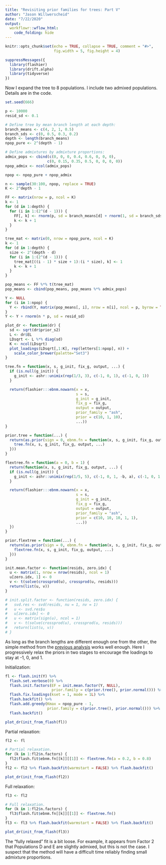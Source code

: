 ```yaml
---
title: "Revisiting prior families for trees: Part V"
author: "Jason Willwerscheid"
date: "7/22/2020"
output:
  workflowr::wflow_html:
    code_folding: hide
---
```


```r
knitr::opts_chunk$set(echo = TRUE, collapse = TRUE, comment = "#>",
                      fig.width = 5, fig.height = 4)
```

```r
suppressMessages({
  library(flashier)
  library(drift.alpha)
  library(tidyverse)
})
```

Now I expand the tree to 8 populations. I include two admixed populations. Details are in the code.

```r
set.seed(666)

p <- 10000
resid_sd <- 0.1

# Define tree by mean branch length at each depth:
branch_means <- c(4, 2, 1, 0.5)
branch_sds <- c(0, 0.5, 0.3, 0.2)
depth <- length(branch_means)
npop_pure <- 2^(depth - 1)

# Define admixtures by admixture proportions:
admix_pops <- cbind(c(0, 0, 0, 0.4, 0.6, 0, 0, 0),
                   c(0, 0.15, 0.35, 0.5, 0, 0, 0, 0))
npop_admix <- ncol(admix_pops)

npop <- npop_pure + npop_admix

n <- sample(30:100, npop, replace = TRUE)
K <- 2^depth - 1

FF <- matrix(nrow = p, ncol = K)
k <- 1
for (d in 1:depth) {
  for (i in 1:(2^(d - 1))) {
    FF[, k] <- rnorm(p, sd = branch_means[d] + rnorm(1, sd = branch_sds[d]))
    k <- k + 1
  }
}

tree_mat <- matrix(0, nrow = npop_pure, ncol = K)
k <- 1
for (d in 1:depth) {
  size <- 2^(depth - d)
  for (i in 1:(2^(d - 1))) {
    tree_mat[((i - 1) * size + 1):(i * size), k] <- 1
    k <- k + 1
  }
}

pop_means <- FF %*% t(tree_mat)
pop_means <- cbind(pop_means, pop_means %*% admix_pops)

Y <- NULL
for (i in 1:npop) {
  Y <- rbind(Y, matrix(pop_means[, i], nrow = n[i], ncol = p, byrow = TRUE))
}
Y <- Y + rnorm(n * p, sd = resid_sd)

plot_dr <- function(dr) {
  sd <- sqrt(dr$prior_s2)
  L <- dr$EL
  LDsqrt <- L %*% diag(sd)
  K <- ncol(LDsqrt)
  plot_loadings(LDsqrt[,1:K], rep(letters[1:npop], n)) +
    scale_color_brewer(palette="Set3")
}

tree.fn = function(x, s, g_init, fix_g, output, ...) {
  if (is.null(g_init)) {
    g_init <- ashr::unimix(rep(1/3, 3), c(-1, 0, 1), c(-1, 0, 1))
  }

  return(flashier:::ebnm.nowarn(x = x,
                                s = s,
                                g_init = g_init,
                                fix_g = fix_g,
                                output = output,
                                prior_family = "ash",
                                prior = c(10, 1, 10),
                                ...))
}

prior.tree = function(...) {
  return(as.prior(sign = 0, ebnm.fn = function(x, s, g_init, fix_g, output) {
    tree.fn(x, s, g_init, fix_g, output, ...)
  }))
}

flextree.fn = function(a = 0, b = 1) {
  return(function(x, s, g_init, fix_g, output, ...) {
  if (is.null(g_init)) {
    g_init <- ashr::unimix(rep(1/5, 5), c(-1, 0, 1, -b, a), c(-1, 0, 1, -a, b))
  }

  return(flashier:::ebnm.nowarn(x = x,
                                s = s,
                                g_init = g_init,
                                fix_g = fix_g,
                                output = output,
                                prior_family = "ash",
                                prior = c(10, 10, 10, 1, 1),
                                ...))
  })
}

prior.flextree = function(...) {
  return(as.prior(sign = 0, ebnm.fn = function(x, s, g_init, fix_g, output) {
    flextree.fn(x, s, g_init, fix_g, output, ...)
  }))
}

init.mean.factor <- function(resids, zero.idx) {
  u <- matrix(1, nrow = nrow(resids), ncol = 1)
  u[zero.idx, 1] <- 0
  v <- t(solve(crossprod(u), crossprod(u, resids)))
  return(list(u, v))
}

# init.split.factor <- function(resids, zero.idx) {
#   svd.res <- svd(resids, nu = 1, nv = 1)
#   u <- svd.res$u
#   u[zero.idx] <- 0
#   u <- matrix(sign(u), ncol = 1)
#   v <- t(solve(crossprod(u), crossprod(u, resids)))
#   return(list(u, v))
# }
```

As long as the branch lengths are different enough one from the other, the simple method from the [previous analysis](pm1_priors4.html) works well enough. Here I progressively relax the priors in two stages to encourage the loadings to stay at -1, 0, and 1.

Initialization:

```r
fl <- flash.init(Y) %>%
  flash.set.verbose(0) %>%
  flash.init.factors(EF = init.mean.factor(Y, NULL), 
                     prior.family = c(prior.tree(), prior.normal())) %>%
  flash.fix.loadings(kset = 1, mode = 1L) %>%
  flash.backfit() %>%
  flash.add.greedy(Kmax = npop_pure - 1, 
                   prior.family = c(prior.tree(), prior.normal())) %>%
  flash.backfit()

plot_dr(init_from_flash(fl))
```

Partial relaxation:

```r
fl2 <- fl

# Partial relaxation.
for (k in 1:fl2$n.factors) {
  fl2$flash.fit$ebnm.fn[[k]][[1]] <- flextree.fn(a = 0.2, b = 0.8)
}
fl2 <- fl2 %>% flash.backfit(warmstart = FALSE) %>% flash.backfit()

plot_dr(init_from_flash(fl2))
```

Full relaxation:

```r
fl3 <- fl2

# Full relaxation.
for (k in 1:fl2$n.factors) {
  fl3$flash.fit$ebnm.fn[[k]][[1]] <- flextree.fn()
}
fl3 <- fl3 %>% flash.backfit(warmstart = FALSE) %>% flash.backfit()

plot_dr(init_from_flash(fl3))
```

The "fully relaxed" fit is a bit loose. For example, it appears from Factor 2 that Populations D and E are slightly admixed, but this is not the case. I suspect that the method will have a difficult time reliably finding small admixture proportions.
